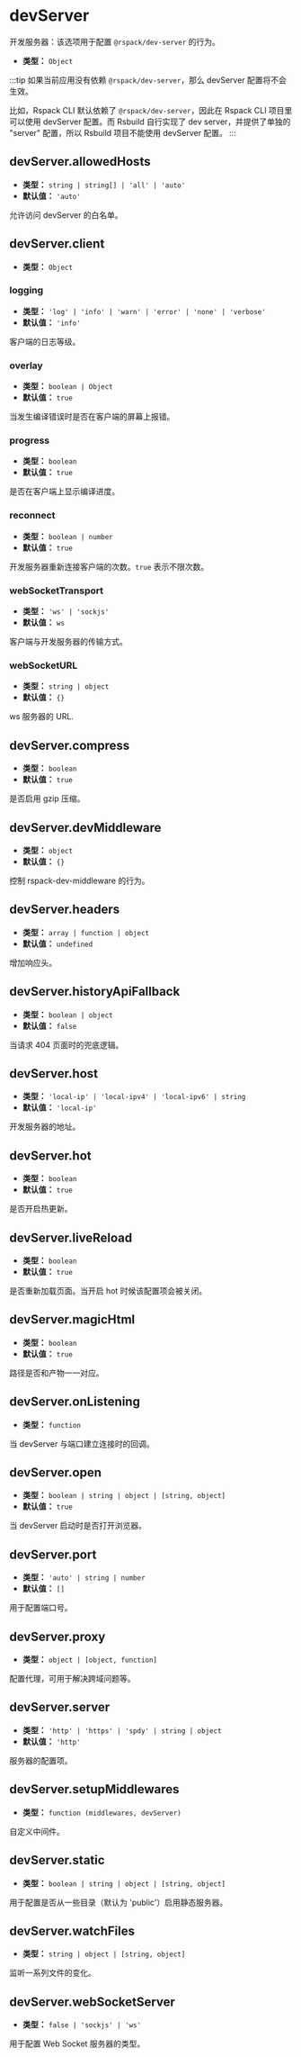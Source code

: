 
<WebpackLicense from="https://webpack.js.org/configuration/dev-server/" />

# devServer

开发服务器：该选项用于配置 `@rspack/dev-server` 的行为。

- **类型：** `Object`

:::tip
如果当前应用没有依赖 `@rspack/dev-server`，那么 devServer 配置将不会生效。

比如，Rspack CLI 默认依赖了 `@rspack/dev-server`，因此在 Rspack CLI 项目里可以使用 devServer 配置。而 Rsbuild 自行实现了 dev server，并提供了单独的 "server" 配置，所以 Rsbuild 项目不能使用 devServer 配置。
:::

## devServer.allowedHosts

- **类型：** `string | string[] | 'all' | 'auto'`
- **默认值：** `'auto'`

允许访问 devServer 的白名单。

## devServer.client

- **类型：** `Object`

### logging

- **类型：** `'log' | 'info' | 'warn' | 'error' | 'none' | 'verbose'`
- **默认值：** `'info'`

客户端的日志等级。

### overlay

- **类型：** `boolean | Object`
- **默认值：** `true`

当发生编译错误时是否在客户端的屏幕上报错。

### progress

- **类型：** `boolean`
- **默认值：** `true`

是否在客户端上显示编译进度。

### reconnect

- **类型：** `boolean | number`
- **默认值：** `true`

开发服务器重新连接客户端的次数。`true` 表示不限次数。

### webSocketTransport

- **类型：** `'ws' | 'sockjs'`
- **默认值：** `ws`

客户端与开发服务器的传输方式。

### webSocketURL

- **类型：** `string | object`
- **默认值：** `{}`

ws 服务器的 URL.

## devServer.compress

- **类型：** `boolean`
- **默认值：** `true`

是否启用 gzip 压缩。

## devServer.devMiddleware

- **类型：** `object`
- **默认值：** `{}`

控制 rspack-dev-middleware 的行为。

## devServer.headers

- **类型：** `array | function | object`
- **默认值：** `undefined`

增加响应头。

## devServer.historyApiFallback

- **类型：** `boolean | object`
- **默认值：** `false`

当请求 404 页面时的兜底逻辑。

## devServer.host

- **类型：** `'local-ip' | 'local-ipv4' | 'local-ipv6' | string`
- **默认值：** `'local-ip'`

开发服务器的地址。

## devServer.hot

- **类型：** `boolean`
- **默认值：** `true`

是否开启热更新。

## devServer.liveReload

- **类型：** `boolean`
- **默认值：** `true`

是否重新加载页面。当开启 hot 时候该配置项会被关闭。

## devServer.magicHtml

- **类型：** `boolean`
- **默认值：** `true`

路径是否和产物一一对应。

## devServer.onListening

- **类型：** `function`

当 devServer 与端口建立连接时的回调。

## devServer.open

- **类型：** `boolean | string | object | [string, object]`
- **默认值：** `true`

当 devServer 启动时是否打开浏览器。

## devServer.port

- **类型：** `'auto' | string | number`
- **默认值：** `[]`

用于配置端口号。

## devServer.proxy

- **类型：** `object | [object, function]`

配置代理，可用于解决跨域问题等。

## devServer.server

- **类型：** `'http' | 'https' | 'spdy' | string | object`
- **默认值：** `'http'`

服务器的配置项。

## devServer.setupMiddlewares

- **类型：** `function (middlewares, devServer)`

自定义中间件。

## devServer.static

- **类型：** `boolean | string | object | [string, object]`

用于配置是否从一些目录（默认为 'public'）启用静态服务器。

## devServer.watchFiles

- **类型：** `string | object | [string, object]`

监听一系列文件的变化。

## devServer.webSocketServer

- **类型：** `false | 'sockjs' | 'ws'`

用于配置 Web Socket 服务器的类型。
